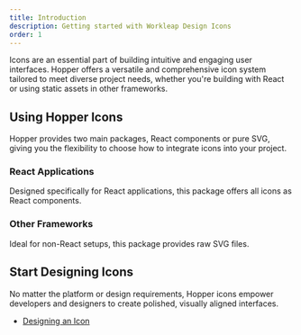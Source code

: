 ```yaml
---
title: Introduction
description: Getting started with Workleap Design Icons
order: 1
---
```



Icons are an essential part of building intuitive and engaging user interfaces. Hopper offers a versatile and comprehensive icon system tailored to meet diverse project needs, whether you're building with React or using static assets in other frameworks.

## Using Hopper Icons

Hopper provides two main packages, React components or pure SVG, giving you the flexibility to choose how to integrate icons into your project.

### React Applications

Designed specifically for React applications, this package offers all icons as React components.

<CardLinkList>
    <CardLink href="../react-icons/icon-library" title="Standard Icons" description="Monochromatic and simple. Best suited for functional UI elements like buttons, menus, or actions." size="sm">
        <ReactIconLibIcon style={{"scale": "3", "transform": "translate(-6px, -4px)"}} />
    </CardLink>
    <CardLink href="../react-icons/rich-icon-library" title="Rich Icons" description="Vibrant and colorful. Perfect for decorative purposes or drawing attention to specific elements." size="sm">
        <ReactRichIconLibIcon style={{"scale": "2", "transform": "translate(-9px, -6px)"}} />
    </CardLink>
</CardLinkList>

### Other Frameworks

Ideal for non-React setups, this package provides raw SVG files.

<CardLinkList>
    <CardLink className="nth-3n" href="../SVG-icons/icon-library" title="Standard Icons" description="Monochromatic and simple. Best suited for functional UI elements like buttons, menus, or actions." size="sm">
        <SvgIconLibIcon style={{"scale": "3", "transform": "translate(-6px, -4px)"}} />
    </CardLink>
    <CardLink className="nth-4n" href="../SVG-icons/rich-icon-library" title="Rich Icons" description="Vibrant and colorful. Perfect for decorative purposes or drawing attention to specific elements." size="sm">
        <SvgRichIconLibIcon style={{"scale": "2", "transform": "translate(-9px, -6px)"}} />
    </CardLink>
</CardLinkList>

## Start Designing Icons
No matter the platform or design requirements, Hopper icons empower developers and designers to create polished, visually aligned interfaces.

- [Designing an Icon](./designing-an-icon)
